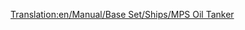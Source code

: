 [[Translation:en/Manual/Base Set/Ships/MPS Oil Tanker]]
{{en/Manual/Base Set/Ships/Ships|Name=MPS Oil Tanker
|Image=[[File:en/Manual/Base Set/Ships/Oiltanker ship.png|MPS Oil Tanker]]
|Cost=£30,465 ($60.930)
|Speed=24 kph (15 mph) 	
|Annual=£2,296 ($4.592)
|Designed=1928
|Lifespan=30
|Capacity=220,000 Litres of Oil
|Description=The MPS Oil Tanker is an extremely slow, but large oil tanker designed to transport oil.
|Real-life=Fictional.
}}